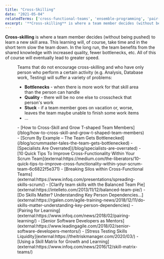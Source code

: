 ```yaml
---
title: "Cross-Skilling"
date: "2021-05-04"
relatedTerms: ['cross-functional-teams', 'ensemble-programming', 'pair-programming', 'work-in-progress']
excerpt: '**Cross-skilling** is where a team member decides (without being pushed) to learn a new'
---
```




**Cross-skilling** is where a team member decides (without being pushed) to learn a new skill area. This learning will, of course, take time and in the short term slow the team down. In the long run, the team benefits from the shared knowledge with increased quality, fewer bottlenecks, etc. All of this of course will eventually lead to greater speed.

<Figure
  src={CrossSkilledTeamOf5}
  alt="cross-skilled team of five vs non cross-skilled team - image by Agile Pain Relief Consulting"
  caption="cross-skilled team of five vs non cross-skilled team - image by Agile Pain Relief Consulting"
/>


Teams that do not encourage cross-skilling and who have only person who perform a certain activity (e.g. Analysis, Database work, Testing) will suffer a variety of problems:

- **Bottlenecks** - when there is more work for that skill area than the person can handle
- **Quality** - there will be no one else to crosscheck that person's work
- **Stuck** - if a team member goes on vacation or, worse, leaves the team maybe unable to finish some work items
- ...
<LinkList heading = "Agile Pain Relief Blog Entries">
- [How to Cross-Skill and Grow T-shaped Team Members](/blog/how-to-cross-skill-and-grow-t-shaped-team-members)
- [Scrum By Example – The Team Gets Bottlenecked](/blog/scrummaster-tales-the-team-gets-bottlenecked)
- [Specialists Are Overrated](/blog/specialists-are-overrated)
</LinkList>

<HighlightBox heading="Resource Links" variant="resourceLinks">
- [10 Quick Tips To Improve Cross-Functionality Within Your Scrum Team](external:https://medium.com/the-liberators/10-quick-tips-to-improve-cross-functionality-within-your-scrum-team-6c6822f5e371)
- [Breaking Silos within Cross-Functional Teams](external:https://www.infoq.com/presentations/spreading-skills-scrum/)
- [Clarify team skills with the Balanced Team Pie](external:https://intelleto.com/2013/11/12/balanced-team-pie/)
- [Do Skills Matter? Understanding Key Person Dependencies…](external:https://rgalen.com/agile-training-news/2018/12/11/do-skills-matter-understanding-key-person-dependencies)
- [Pairing for Learning](external:https://www.infoq.com/news/2018/02/pairing-learning/)
- [Senior Software Developers as Mentors](external:https://www.leadingagile.com/2018/02/senior-software-developers-mentors/)
- [Stress Testing Skills Liquidity](external:https://theitriskmanager.com/2020/03/)
- [Using a Skill Matrix for Growth and Learning](external:https://www.infoq.com/news/2016/12/skill-matrix-teams/)
</HighlightBox>
